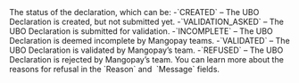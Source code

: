   

  
<ParamField body="Status" type="string" required>     
The status of the declaration, which can be:  
-`CREATED` – The UBO Declaration is created, but not submitted yet.  
-`VALIDATION_ASKED` – The UBO Declaration is submitted for validation.  
-`INCOMPLETE` – The UBO Declaration is deemed incomplete by Mangopay teams.  
-`VALIDATED` – The UBO Declaration is validated by Mangopay’s team.  
-`REFUSED` – The UBO Declaration is rejected by Mangopay’s team. You can learn more about the reasons for refusal in the `Reason` and  `Message` fields.   

<Expandable title="properties">  

</Expandable> 
</ParamField>